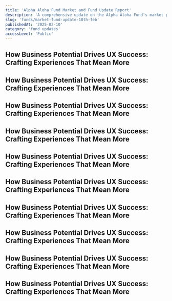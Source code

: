 ```yaml
---
title: 'Alpha Aloha Fund Market and Fund Update Report'
description: 'A comprehensive update on the Alpha Aloha Fund’s market performance and strategic highlights.'
slug: 'funds/market-fund-update-10th-feb'
publishedAt: '2025-02-10'
category: 'fund updates'
accessLevel: 'Public'
---
```


## How Business Potential Drives UX Success: Crafting Experiences That Mean More

## How Business Potential Drives UX Success: Crafting Experiences That Mean More

## How Business Potential Drives UX Success: Crafting Experiences That Mean More

## How Business Potential Drives UX Success: Crafting Experiences That Mean More

## How Business Potential Drives UX Success: Crafting Experiences That Mean More

## How Business Potential Drives UX Success: Crafting Experiences That Mean More

## How Business Potential Drives UX Success: Crafting Experiences That Mean More

## How Business Potential Drives UX Success: Crafting Experiences That Mean More

## How Business Potential Drives UX Success: Crafting Experiences That Mean More

## How Business Potential Drives UX Success: Crafting Experiences That Mean More

